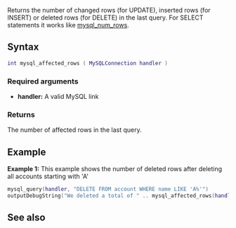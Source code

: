 <pageclass class="#AA7592" subcaption="MTA-MySQL Module"></pageclass>

{{ModuleFunction|MTA-MySQL}}
Returns the number of changed rows (for UPDATE), inserted rows (for INSERT) or deleted rows (for DELETE) in the last query. For SELECT statements it works like [[/Modules/MTA-MySQL/mysql_num_rows.md|mysql_num_rows]].

==Syntax==
<syntaxhighlight lang="lua">
int mysql_affected_rows ( MySQLConnection handler )
</syntaxhighlight>
===Required arguments===
* '''handler:''' A valid MySQL link

===Returns===
The number of affected rows in the last query.

==Example==
'''Example 1:''' This example shows the number of deleted rows after deleting all accounts starting with 'A'
<syntaxhighlight lang="lua">
mysql_query(handler, "DELETE FROM account WHERE name LIKE 'A%'")
outputDebugString("We deleted a total of " .. mysql_affected_rows(handle) .. " accounts starting with 'A'")
</syntaxhighlight>

==See also==
{{Modules/MTA-MySQL/Handler_functions}}